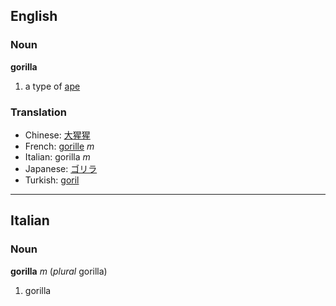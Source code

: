 ==English==
===Noun===
'''gorilla'''

#a type of [[ape]]

===Translation===
*Chinese: [[大猩猩]]
*French: [[gorille]] ''m''
*Italian: gorilla ''m''
*Japanese: [[ゴリラ]]
*Turkish: [[goril]]

----

==Italian==
===Noun===
'''gorilla''' ''m'' (''plural'' gorilla)

# gorilla